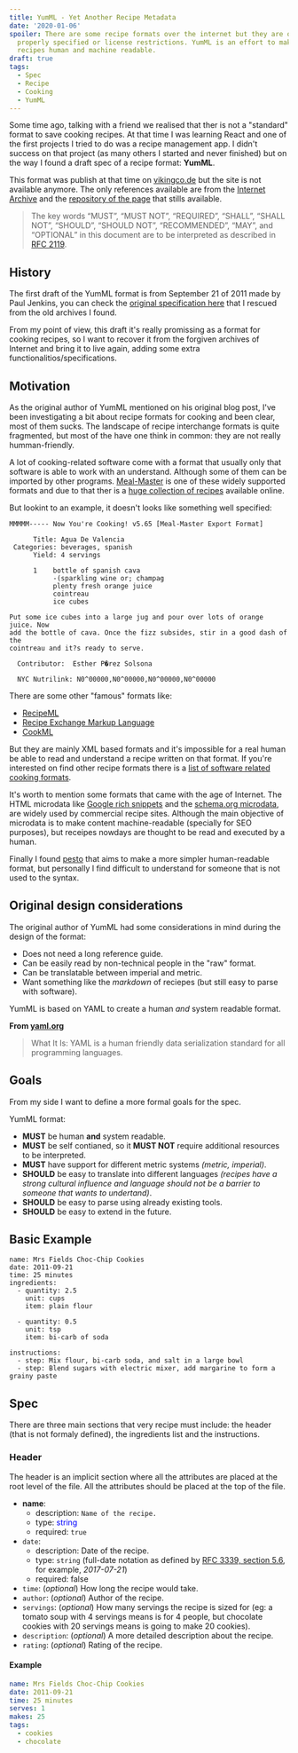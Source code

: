 ```yaml
---
title: YumML - Yet Another Recipe Metadata
date: '2020-01-06'
spoiler: There are some recipe formats over the internet but they are old, not
  properly specified or license restrictions. YumML is an effort to make cooking
  recipes human and machine readable.
draft: true
tags:
  - Spec
  - Recipe
  - Cooking
  - YumML
---
```


Some time ago, talking with a friend we realised that ther is not a "standard"
format to save cooking recipes. At that time I was learning React and one of the
first projects I tried to do was a recipe management app. I didn't success on
that project (as many others I started and never finished) but on the way I
found a draft spec of a recipe format: **YumML**.

This format was publish at that time on [vikingco.de](http://vikingco.de/) but
the site is not available anymore. The only references available are from the
[Internet Archive](https://web.archive.org/web/20160730232450/http://vikingco.de/)
and the [repository of the page](https://github.com/vikingcode/vikingcode.github.io)
that stills available.

> The key words “MUST”, “MUST NOT”, “REQUIRED”, “SHALL”, “SHALL NOT”, “SHOULD”,
> “SHOULD NOT”, “RECOMMENDED”, “MAY”, and “OPTIONAL” in this document are to be
> interpreted as described in [RFC 2119](https://tools.ietf.org/html/rfc2119).

## History

The first draft of the YumML format is from September 21 of 2011 made by Paul
Jenkins, you can check the [original specification here](./original-yumml.md)
that I rescued from the old archives I found.

From my point of view, this draft it's really promissing as a format for cooking
recipes, so I want to recover it from the forgiven archives of Internet and bring
it to live again, adding some extra functionalitios/specifications.

## Motivation

As the original author of YumML mentioned on his original blog post, I've been
investigating a bit about recipe formats for cooking and been clear, most of
them sucks. The landscape of recipe interchange formats is quite fragmented, but
most of the have one think in common: they are not really humman-friendly.

A lot of cooking-related software come with a format that usually only that
software is able to work with an understand. Although some of them can be
imported by other programs.
[Meal-Master](http://web.archive.org/web/20151029032924/http://episoft.home.comcast.net:80/~episoft/)
is one of these widely supported formats and due to that ther is a
[huge collection of recipes](http://www.ffts.com/recipes.htm) available online.

But lookint to an example, it doesn't looks like something well specified:

```
MMMMM----- Now You're Cooking! v5.65 [Meal-Master Export Format]

      Title: Agua De Valencia
 Categories: beverages, spanish
      Yield: 4 servings

      1    bottle of spanish cava
           -(sparkling wine or; champag
           plenty fresh orange juice
           cointreau
           ice cubes

Put some ice cubes into a large jug and pour over lots of orange juice. Now
add the bottle of cava. Once the fizz subsides, stir in a good dash of the
cointreau and it?s ready to serve.

  Contributor:  Esther P�rez Solsona

  NYC Nutrilink: N0^00000,N0^00000,N0^00000,N0^00000
```

There are some other "famous" formats like:

- [RecipeML](http://www.formatdata.com/recipeml/index.html)
- [Recipe Exchange Markup Language](http://reml.sourceforge.net/)
- [CookML](http://www.kalorio.de/index.php?Mod=Ac&Cap=CE&SCa=../cml/CookML_EN)

But they are mainly XML based formats and it's impossible for a real human be
able to read and understand a recipe written on that format. If you're
interested on find other recipe formats there is a
[list of software related cooking formats](http://microformats.org/wiki/recipe-formats).

It's worth to mention some formats that came with the age of Internet. The HTML
microdata like [Google rich snippets](https://developers.google.com/search/docs/data-types/recipe)
and the [schema.org microdata](http://schema.org/Recipe), are widely used by
commercial recipe sites. Although the main objective of microdata is to make
content machine-readable (specially for SEO purposes), but receipes nowdays are
thought to be read and executed by a human.

Finally I found [pesto](https://6xq.net/pesto/) that aims to make a more
simpler human-readable format, but personally I find difficult to understand
for someone that is not used to the syntax.

## Original design considerations

The original author of YumML had some considerations in mind during the design
of the format:

- Does not need a long reference guide.
- Can be easily read by non-technical people in the "raw" format.
- Can be translatable between imperial and metric.
- Want something like the _markdown_ of reciepes (but still easy to parse with software).

YumML is based on YAML to create a human _and_ system readable format.

**From [yaml.org](https://yaml.org/)**

> What It Is: YAML is a human friendly data serialization standard for all
> programming languages.

## Goals

From my side I want to define a more formal goals for the spec.

YumML format:

- **MUST** be human **and** system readable.
- **MUST** be self contianed, so it **MUST NOT** require additional resources to be interpreted.
- **MUST** have support for different metric systems _(metric, imperial)_.
- **SHOULD** be easy to translate into different languages _(recipes have a strong cultural influence and language should not be a barrier to someone that wants to undertand)_.
- **SHOULD** be easy to parse using already existing tools.
- **SHOULD** be easy to extend in the future.

## Basic Example

```yumml
name: Mrs Fields Choc-Chip Cookies
date: 2011-09-21
time: 25 minutes
ingredients:
  - quantity: 2.5
    unit: cups
    item: plain flour

  - quantity: 0.5
    unit: tsp
    item: bi-carb of soda

instructions:
  - step: Mix flour, bi-carb soda, and salt in a large bowl
  - step: Blend sugars with electric mixer, add margarine to form a grainy paste
```

## Spec

There are three main sections that very recipe must include: the header (that is
not formaly defined), the ingredients list and the instructions.

### Header

The header is an implicit section where all the attributes are placed at the
root level of the file. All the attributes should be placed at the top of the
file.

- **name**:
  - description: `Name of the recipe.`
  - type: <span style="color:blue">string</span>
  - required: `true`
- `date`:
  - description: Date of the recipe.
  - type: `string` (full-date notation as defined by [RFC 3339, section 5.6](https://tools.ietf.org/html/rfc3339#section-5.6), for example, _2017-07-21_)
  - required: false
- `time`: (_optional_) How long the recipe would take.
- `author`: (_optional_) Author of the recipe.
- `servings`: (_optional_) How many servings the recipe is sized for (eg: a
  tomato soup with 4 servings means is for 4 people, but chocolate cookies with
  20 servings means is going to make 20 cookies).
- `description`: (_optional_) A more detailed description about the recipe.
- `rating`: (_optional_) Rating of the recipe.

#### Example

```yaml
name: Mrs Fields Choc-Chip Cookies
date: 2011-09-21
time: 25 minutes
serves: 1
makes: 25
tags:
  - cookies
  - chocolate
```
